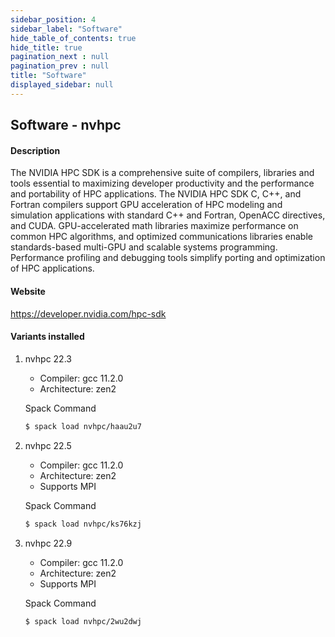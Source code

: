 ```yaml
---
sidebar_position: 4
sidebar_label: "Software"
hide_table_of_contents: true
hide_title: true
pagination_next : null
pagination_prev : null
title: "Software"
displayed_sidebar: null
---
```


## Software - nvhpc


#### Description
The NVIDIA HPC SDK is a comprehensive suite of compilers, libraries and tools essential to maximizing developer productivity and the performance and portability of HPC applications. The NVIDIA HPC SDK C, C++, and Fortran compilers support GPU acceleration of HPC modeling and simulation applications with standard C++ and Fortran, OpenACC directives, and CUDA. GPU-accelerated math libraries maximize performance on common HPC algorithms, and optimized communications libraries enable standards-based multi-GPU and scalable systems programming. Performance profiling and debugging tools simplify porting and optimization of HPC applications.

#### Website
https://developer.nvidia.com/hpc-sdk

#### Variants installed

1. nvhpc 22.3

    - Compiler: gcc 11.2.0
    - Architecture: zen2

    Spack Command
    ```bash
    $ spack load nvhpc/haau2u7
    ```

2. nvhpc 22.5

    - Compiler: gcc 11.2.0
    - Architecture: zen2
    - Supports MPI

    Spack Command
    ```bash
    $ spack load nvhpc/ks76kzj
    ```

3. nvhpc 22.9

    - Compiler: gcc 11.2.0
    - Architecture: zen2
    - Supports MPI

    Spack Command
    ```bash
    $ spack load nvhpc/2wu2dwj
    ```
